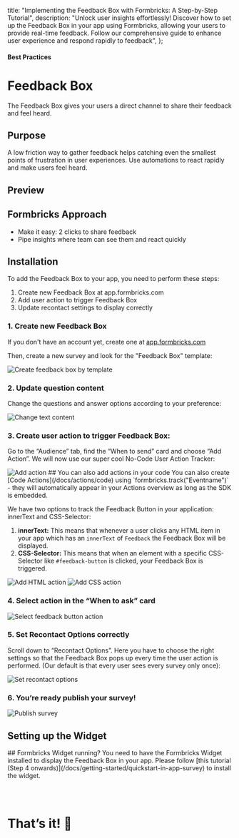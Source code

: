 

  title: "Implementing the Feedback Box with Formbricks: A Step-by-Step Tutorial",
  description: "Unlock user insights effortlessly! Discover how to set up the Feedback Box in your app using Formbricks, allowing your users to provide real-time feedback. Follow our comprehensive guide to enhance user experience and respond rapidly to feedback",
};

#### Best Practices

# Feedback Box

The Feedback Box gives your users a direct channel to share their feedback and feel heard.

## Purpose

A low friction way to gather feedback helps catching even the smallest points of frustration in user experiences. Use automations to react rapidly and make users feel heard.

## Preview

<DemoPreview template="Feedback Box" />

## Formbricks Approach

- Make it easy: 2 clicks to share feedback
- Pipe insights where team can see them and react quickly

## Installation

To add the Feedback Box to your app, you need to perform these steps:

1. Create new Feedback Box at app.formbricks.com
2. Add user action to trigger Feedback Box
3. Update recontact settings to display correctly

### 1. Create new Feedback Box

If you don't have an account yet, create one at [app.formbricks.com](https://app.formbricks.com/auth/signup)

Then, create a new survey and look for the "Feedback Box" template:

<Image
  src={CreateFeedbackBox}
  alt="Create feedback box by template"
  quality="100"
  className="rounded-lg max-w-full sm:max-w-2xl"
/>

### 2. Update question content

Change the questions and answer options according to your preference:

<Image
  src={ChangeTextContent}
  alt="Change text content"
  quality="100"
  className="rounded-lg max-w-full sm:max-w-2xl"
/>

### 3. Create user action to trigger Feedback Box:

Go to the “Audience” tab, find the “When to send” card and choose “Add Action”. We will now use our super cool No-Code User Action Tracker:

<Image src={AddAction} alt="Add action" quality="100" className="rounded-lg max-w-full sm:max-w-2xl" />

<Note>
  ## You can also add actions in your code 
  You can also create [Code Actions](/docs/actions/code) using `formbricks.track("Eventname")` - they will automatically
  appear in your Actions overview as long as the SDK is embedded.
</Note>

We have two options to track the Feedback Button in your application: innerText and CSS-Selector:

1. **innerText:** This means that whenever a user clicks any HTML item in your app which has an `innerText` of `Feedback` the Feedback Box will be displayed.
2. **CSS-Selector:** This means that when an element with a specific CSS-Selector like `#feedback-button` is clicked, your Feedback Box is triggered.

<div className="grid grid-cols-2 space-x-2 max-w-full sm:max-w-2xl">
  <Image src={AddHTMLAction} alt="Add HTML action" quality="100" className="rounded-lg" />
  <Image src={AddCSSAction} alt="Add CSS action" quality="100" className="rounded-lg" />
</div>

### 4. Select action in the “When to ask” card

<Image
  src={SelectAction}
  alt="Select feedback button action"
  quality="100"
  className="rounded-lg max-w-full sm:max-w-2xl"
/>

### 5. Set Recontact Options correctly

Scroll down to “Recontact Options”. Here you have to choose the right settings so that the Feedback Box pops up every time the user action is performed. (Our default is that every user sees every survey only once):

<Image
  src={RecontactOptions}
  alt="Set recontact options"
  quality="100"
  className="rounded-lg max-w-full sm:max-w-2xl"
/>

### 6. You’re ready publish your survey!

<Image
  src={PublishSurvey}
  alt="Publish survey"
  quality="100"
  className="rounded-lg max-w-full sm:max-w-2xl"
/>

## Setting up the Widget

<Note>
  ## Formbricks Widget running?
  You need to have the Formbricks Widget installed to display the Feedback Box in your app. Please follow [this
  tutorial (Step 4 onwards)](/docs/getting-started/quickstart-in-app-survey) to install the widget.
</Note>

### &nbsp;

# That’s it! 🎉
